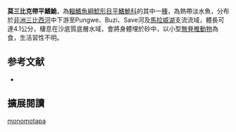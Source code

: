 {{Speciesbox
| name = 莫三比克帶平鰭鮠
| image = 
| image_width = 250px
| status = NE
| status_system = IUCN3.1
| genus = Zaireichthys
| species = monomotapa
| authority = Eccles, Tweddle & Skelton, 2011
| synonyms = 
}}

'''莫三比克帶平鰭鮠'''，為[[輻鰭魚綱|輻鰭魚綱]][[鯰形目|鯰形目]][[平鰭鮠科|平鰭鮠科]]的其中一[[種|種]]，為熱帶淡水魚，分布於[[非洲|非洲]][[三比西河|三比西河]]中下游至Pungwe、Buzi、Save河及[[馬拉威湖|馬拉威湖]]支流流域，體長可達4.1公分，棲息在沙底質底層水域，會將身體埋於砂中，以小型[[無脊椎動物|無脊椎動物]]為食，生活習性不明。

==参考文献==
*{{FishBase_species|genus=Zaireichthys|species=monomotapa|year=2014|month=10}}

== 擴展閱讀 ==
{{refbegin}}
{{wikispecies-inline|Zaireichthys monomotapa|莫三比克帶平鰭鮠}}
{{refend}}
{{Taxonbar|from=Q5528532}}

[[Category:帶平鰭鮠屬|monomotapa]]


{{魚類小作品}}